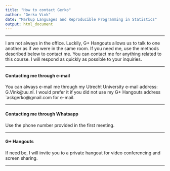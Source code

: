 ```yaml
---
title: "How to contact Gerko"
author: "Gerko Vink"
date: "Markup Languages and Reproducible Programming in Statistics"
output: html_document
---
```


---

I am not always in the office. Luckily, G+ Hangouts allows us to talk to one another as if we were in the same room. If you need me, use the methods described below to contact me. You can contact me for anything related to this course. I will respond as quickly as possible to your inquiries. 

---

#### Contacting me through e-mail

You can always e-mail me through my Utrecht University e-mail address: G.Vink@uu.nl. I would prefer it if you did not use my G+ Hangouts address `askgerko@gmail.com for e-mail. 

---

#### Contacting me through Whatsapp

Use the phone number provided in the first meeting. 

---

#### G+ Hangouts

If need be, I will invite you to a private hangout for video conferencing and screen sharing.

---
